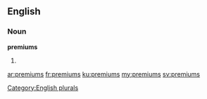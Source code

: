==English==

===Noun===
'''premiums'''

# {{plural of|[[premium]]}}

[[Category:English plurals]]

[[ar:premiums]]
[[fr:premiums]]
[[ku:premiums]]
[[my:premiums]]
[[sv:premiums]]